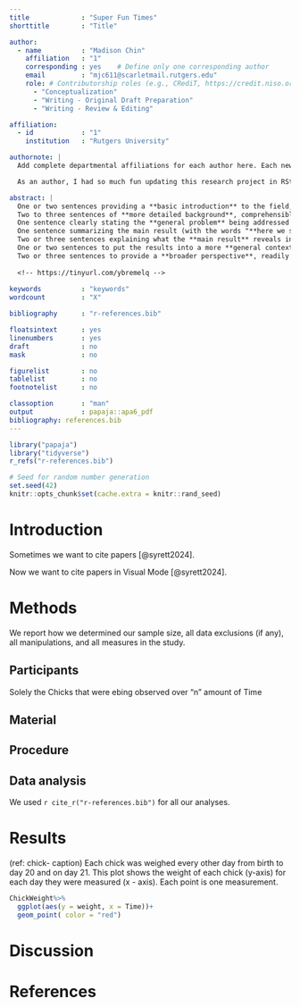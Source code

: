 ```yaml
---
title             : "Super Fun Times"
shorttitle        : "Title"

author: 
  - name          : "Madison Chin"
    affiliation   : "1"
    corresponding : yes    # Define only one corresponding author
    email         : "mjc611@scarletmail.rutgers.edu"
    role: # Contributorship roles (e.g., CRediT, https://credit.niso.org/)
      - "Conceptualization"
      - "Writing - Original Draft Preparation"
      - "Writing - Review & Editing"

affiliation:
  - id            : "1"
    institution   : "Rutgers University"

authornote: |
  Add complete departmental affiliations for each author here. Each new line herein must be indented, like this line.

  As an author, I had so much fun updating this research project in RStudio.

abstract: |
  One or two sentences providing a **basic introduction** to the field,  comprehensible to a scientist in any discipline.
  Two to three sentences of **more detailed background**, comprehensible  to scientists in related disciplines.
  One sentence clearly stating the **general problem** being addressed by  this particular study.
  One sentence summarizing the main result (with the words "**here we show**" or their equivalent).
  Two or three sentences explaining what the **main result** reveals in direct comparison to what was thought to be the case previously, or how the  main result adds to previous knowledge.
  One or two sentences to put the results into a more **general context**.
  Two or three sentences to provide a **broader perspective**, readily comprehensible to a scientist in any discipline.
  
  <!-- https://tinyurl.com/ybremelq -->
  
keywords          : "keywords"
wordcount         : "X"

bibliography      : "r-references.bib"

floatsintext      : yes
linenumbers       : yes
draft             : no
mask              : no

figurelist        : no
tablelist         : no
footnotelist      : no

classoption       : "man"
output            : papaja::apa6_pdf
bibliography: references.bib
---
```


```r
library("papaja")
library("tidyverse")
r_refs("r-references.bib")
```

```r
# Seed for random number generation
set.seed(42)
knitr::opts_chunk$set(cache.extra = knitr::rand_seed)
```

# Introduction

Sometimes we want to cite papers [@syrett2024].

Now we want to cite papers in Visual Mode [@syrett2024].

# Methods

We report how we determined our sample size, all data exclusions (if any), all manipulations, and all measures in the study. <!-- 21-word solution (Simmons, Nelson & Simonsohn, 2012; retrieved from http://ssrn.com/abstract=2160588) -->

## Participants

Solely the Chicks that were ebing observed over "n" amount of Time

## Material

## Procedure

## Data analysis

We used `r cite_r("r-references.bib")` for all our analyses.

# Results

(ref: chick- caption) Each chick was weighed every other day from birth to day 20 and on day 21. This plot shows the weight of each chick (y-axis) for each day they were measured (x - axis). Each point is one measurement.

```r
ChickWeight%>%
  ggplot(aes(y = weight, x = Time))+
  geom_point( color = "red")
```

# Discussion

\newpage

# References

::: {#refs custom-style="Bibliography"}
:::
